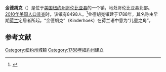 {{Infobox settlement
|name                     = 金德胡克
|settlement_type          = 镇
|nickname                 = 
|motto                    =

<!-- Images -->
|image_skyline            = Main square, Kinderhook, NY.jpg
|imagesize                = 
|image_caption            = 
|image_flag               = 
|image_seal               =

<!-- Maps -->
|pushpin_map            =
|pushpin_label_position =
|pushpin_map_caption    =
|pushpin_mapsize        =
|image_map                = Columbia County New York incorporated areas Kinderhook highlighted.svg
|mapsize                  = 
|map_caption              = 
|image_map1               = 
|mapsize1                 = 
|map_caption1             =

<!-- Location -->
|coordinates_display      = inline,title
|coordinates_region       = US-NY
|subdivision_type         = [[国家|国家]]
|subdivision_name         = [[美国|美国]]
|subdivision_type1        = [[美国行政区划|州]]
|subdivision_name1        = [[纽约州|纽约州]]
|subdivision_type2        = [[纽约州行政区划|县]]
|subdivision_name2        = [[哥伦比亚县_(纽约州)|哥伦比亚县]]
|government_footnotes     = 
|government_type          =
|established_title        = 定居
|established_date         = 1750
|established_title1       = 建镇
|established_date1        = 1788

<!-- Area -->
|unit_pref                = Imperial
|area_footnotes           = 
|area_magnitude           = 
|area_total_km2           = 83.9
|area_land_km2            = 82.4
|area_water_km2           = 1.6
|area_total_sq_mi         = 
|area_land_sq_mi          = 
|area_water_sq_mi         =

<!-- Population -->
|population_as_of         = [[2010年美国人口普查|2010]]
|population_footnotes     = 
|population_total         = 8498
|population_density_km2   = 103.2
|population_density_sq_mi =

<!-- General information -->
|timezone                 = [[美国东部时间|EST]]
|utc_offset               = -5
|timezone_DST             = EDT
|utc_offset_DST           = -4
|elevation_footnotes      = 
|elevation_m              = 73
|elevation_ft             = 239
|latd = 42 |latm = 24 |lats = 46 |latNS = N
|longd = 73 |longm = 40 |longs = 53 |longEW = W

<!-- Area/postal codes & others -->
|postal_code_type         = [[美国邮政编码|邮政编码]]
|postal_code              = 12106
|area_code                = [[美国电话区号518|518]]
|website                  = {{URL|www.kinderhook-ny.gov}}
|footnotes                = 
}}
'''金德胡克'''（{{lang-en|Kinderhook}}）是位于[[美国|美国]][[纽约州|纽约州]][[哥伦比亚县_(纽约州)|哥伦比亚县]]的一个镇，地处哥伦比亚县北部。[[2010年美国人口普查|2010年美国人口普查]]时，该镇有8498人。<ref name>{{cite web|url=http://factfinder2.census.gov|publisher=[[United_States_Census_Bureau|United States Census Bureau]]|title=American FactFinder|accessdate=2020-09-20|archive-date=2013-09-11|archive-url=https://web.archive.org/web/20130911234518/http://factfinder2.census.gov/|dead-url=no}}</ref>金德胡克镇建于1788年，其名称由早期[[荷兰|荷兰]]定居者所起。“金德胡克”（Kinderhoek）在荷兰语中意为“儿童之角”。

== 参考文献 ==
{{reflist}}

{{NY-stub}}
[[Category:纽约州城镇|Category:纽约州城镇]]
[[Category:1788年紐約州建立|Category:1788年紐約州建立]]